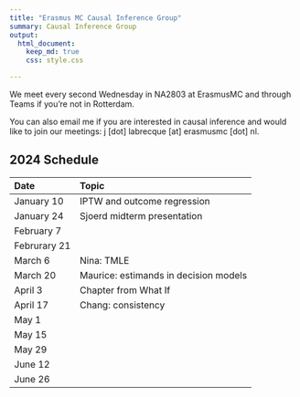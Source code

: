 ```yaml
---
title: "Erasmus MC Causal Inference Group"
summary: Causal Inference Group
output:
  html_document:
    keep_md: true
    css: style.css

---
```




We meet every second Wednesday in NA2803 at ErasmusMC and through Teams if you're not in Rotterdam.

You can also email me if you are interested in causal inference and would like to join our meetings: j [dot] labrecque [at] erasmusmc [dot] nl.

## 2024 Schedule

|Date|Topic|
|:------ |:------ |
|January 10| IPTW and outcome regression|
|January 24|Sjoerd midterm presentation|
|February 7||
|Februrary 21||
|March 6|Nina: TMLE|
|March 20|Maurice: estimands in decision models|
|April 3|Chapter from What If|
|April 17|Chang: consistency|
|May 1||
|May 15||
|May 29||
|June 12||
|June 26||





